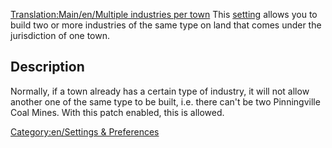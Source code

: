 [[Translation:Main/en/Multiple industries per town]]
This [[Main/en/Advanced Settings|setting]] allows you to build two or more industries of the same type on land that comes under the jurisdiction of one town.

== Description ==

Normally, if a town already has a certain type of industry, it will not allow another one of the same type to be built, i.e. there can't be two Pinningville Coal Mines.  With this patch enabled, this is allowed.

[[Category:en/Settings & Preferences]]